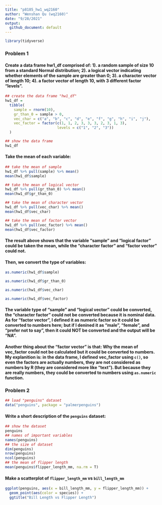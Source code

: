 ```yaml
---
title: "p8105_hw1_wq2160"
author: "Wenshan Qu (wq2160)"
date: "9/28/2021"
output:
  github_document: default
---
```


```r
library(tidyverse)
```

### Problem 1

#### Create a data frame hw1_df comprised of: 1). a random sample of size 10 from a standard Normal distribution; 2). a logical vector indicating whether elements of the sample are greater than 0; 3). a character vector of length 10; 4). a factor vector of length 10, with 3 different factor “levels”.

```r
## create the data frame "hw1_df"
hw1_df =
  tibble(
    sample = rnorm(10),
    gr_than_0 = sample > 0,
    vec_char = c("a", "b", "c", "d", "e", "f", "g", "h", "i", "j"),
    vec_factor = factor(c(1, 1, 2, 3, 3, 3, 2, 3, 1, 3), 
                        levels = c("1", "2", "3"))
  )

## show the data frame
hw1_df
```


#### Take the mean of each variable:

```r
## take the mean of sample
hw1_df %>% pull(sample) %>% mean()
mean(hw1_df$sample)

## take the mean of logical vector
hw1_df %>% pull(gr_than_0) %>% mean()
mean(hw1_df$gr_than_0)

## take the mean of character vector
hw1_df %>% pull(vec_char) %>% mean()
mean(hw1_df$vec_char)

## take the mean of factor vector
hw1_df %>% pull(vec_factor) %>% mean()
mean(hw1_df$vec_factor)
```

#### The result above shows that the variable "sample" and "logical factor" could be taken the mean, while the "character factor" and "factor vector" could not.


#### Then, we convert the type of variables:

```r

as.numeric(hw1_df$sample)

as.numeric(hw1_df$gr_than_0)

as.numeric(hw1_df$vec_char)

as.numeric(hw1_df$vec_factor)
```

#### The variable type of "sample" and "logical vector" could be converted, the "character factor" could not be converted because it is nominal data. As for "factor vector", I defined it as numeric factor so it could be converted to numbers here; but if I denined it as "male", "female", and "prefer not to say", then it could NOT be converted and the output will be "NA".

#### Another thing about the "factor vector" is that: Why the mean of vec_factor could not be calculated but it could be converted to numbers. My explanition is: in the data frame, I defined vec_factor using `c()`, so even the factors are actually numbers, they are not considered as numbers by R (they are considered more like "text"). But because they are really numbers, they could be converted to numbers using `as.numeric` function. 


### Problem 2
```r
## load "penguins" dataset
data("penguins", package = "palmerpenguins")
```

#### Write a short description of the `penguins` dataset:
```r
## show the dataset
penguins
## names of important variables
names(penguins)
## the size of dataset
dim(penguins)
nrow(penguins)
ncol(penguins)
## the mean of flipper length
mean(penguins$flipper_length_mm, na.rm = T)
```

#### Make a scatterplot of `flipper_length_mm` vs `bill_length_mm` 
```r
ggplot(penguins, aes(x = bill_length_mm, y = flipper_length_mm)) +
  geom_point(aes(color = species)) +
  ggtitle("Bill Length vs Flipper Length")
```



